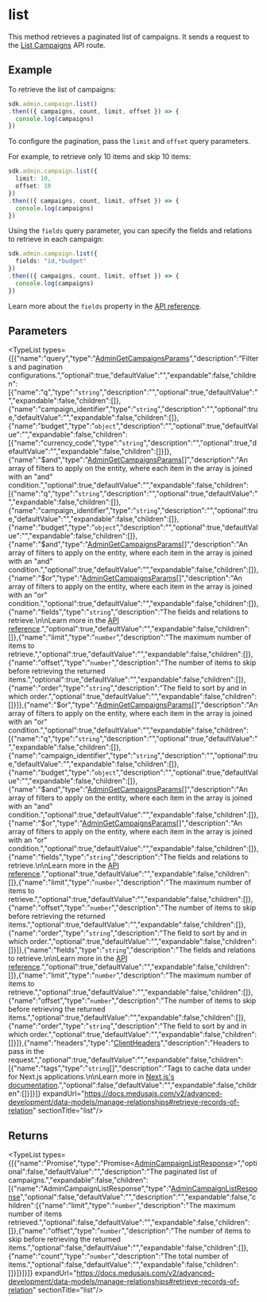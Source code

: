 
# list

This method retrieves a paginated list of campaigns. It sends a request to the 
[List Campaigns](https://docs.medusajs.com/api/admin#campaigns\_getcampaigns) API route.

## Example

To retrieve the list of campaigns:

```ts
sdk.admin.campaign.list()
.then(({ campaigns, count, limit, offset }) => {
  console.log(campaigns)
})
```

To configure the pagination, pass the `limit` and `offset` query parameters.

For example, to retrieve only 10 items and skip 10 items:

```ts
sdk.admin.campaign.list({
  limit: 10,
  offset: 10
})
.then(({ campaigns, count, limit, offset }) => {
  console.log(campaigns)
})
```

Using the `fields` query parameter, you can specify the fields and relations to retrieve
in each campaign:

```ts
sdk.admin.campaign.list({
  fields: "id,*budget"
})
.then(({ campaigns, count, limit, offset }) => {
  console.log(campaigns)
})
```

Learn more about the `fields` property in the [API reference](https://docs.medusajs.com/api/store#select-fields-and-relations).

## Parameters

<TypeList types={[{"name":"query","type":"[AdminGetCampaignsParams](../../../../../types/HttpTypes/interfaces/types.HttpTypes.AdminGetCampaignsParams/page.mdx)","description":"Filters and pagination configurations.","optional":true,"defaultValue":"","expandable":false,"children":[{"name":"q","type":"`string`","description":"","optional":true,"defaultValue":"","expandable":false,"children":[]},{"name":"campaign_identifier","type":"`string`","description":"","optional":true,"defaultValue":"","expandable":false,"children":[]},{"name":"budget","type":"`object`","description":"","optional":true,"defaultValue":"","expandable":false,"children":[{"name":"currency_code","type":"`string`","description":"","optional":true,"defaultValue":"","expandable":false,"children":[]}]},{"name":"$and","type":"[AdminGetCampaignsParams](../../../../../types/HttpTypes/interfaces/types.HttpTypes.AdminGetCampaignsParams/page.mdx)[]","description":"An array of filters to apply on the entity, where each item in the array is joined with an \"and\" condition.","optional":true,"defaultValue":"","expandable":false,"children":[{"name":"q","type":"`string`","description":"","optional":true,"defaultValue":"","expandable":false,"children":[]},{"name":"campaign_identifier","type":"`string`","description":"","optional":true,"defaultValue":"","expandable":false,"children":[]},{"name":"budget","type":"`object`","description":"","optional":true,"defaultValue":"","expandable":false,"children":[]},{"name":"$and","type":"[AdminGetCampaignsParams](../../../../../types/HttpTypes/interfaces/types.HttpTypes.AdminGetCampaignsParams/page.mdx)[]","description":"An array of filters to apply on the entity, where each item in the array is joined with an \"and\" condition.","optional":true,"defaultValue":"","expandable":false,"children":[]},{"name":"$or","type":"[AdminGetCampaignsParams](../../../../../types/HttpTypes/interfaces/types.HttpTypes.AdminGetCampaignsParams/page.mdx)[]","description":"An array of filters to apply on the entity, where each item in the array is joined with an \"or\" condition.","optional":true,"defaultValue":"","expandable":false,"children":[]},{"name":"fields","type":"`string`","description":"The fields and relations to retrieve.\n\nLearn more in the [API reference](https://docs.medusajs.com/api/store#select-fields-and-relations).","optional":true,"defaultValue":"","expandable":false,"children":[]},{"name":"limit","type":"`number`","description":"The maximum number of items to retrieve.","optional":true,"defaultValue":"","expandable":false,"children":[]},{"name":"offset","type":"`number`","description":"The number of items to skip before retrieving the returned items.","optional":true,"defaultValue":"","expandable":false,"children":[]},{"name":"order","type":"`string`","description":"The field to sort by and in which order.","optional":true,"defaultValue":"","expandable":false,"children":[]}]},{"name":"$or","type":"[AdminGetCampaignsParams](../../../../../types/HttpTypes/interfaces/types.HttpTypes.AdminGetCampaignsParams/page.mdx)[]","description":"An array of filters to apply on the entity, where each item in the array is joined with an \"or\" condition.","optional":true,"defaultValue":"","expandable":false,"children":[{"name":"q","type":"`string`","description":"","optional":true,"defaultValue":"","expandable":false,"children":[]},{"name":"campaign_identifier","type":"`string`","description":"","optional":true,"defaultValue":"","expandable":false,"children":[]},{"name":"budget","type":"`object`","description":"","optional":true,"defaultValue":"","expandable":false,"children":[]},{"name":"$and","type":"[AdminGetCampaignsParams](../../../../../types/HttpTypes/interfaces/types.HttpTypes.AdminGetCampaignsParams/page.mdx)[]","description":"An array of filters to apply on the entity, where each item in the array is joined with an \"and\" condition.","optional":true,"defaultValue":"","expandable":false,"children":[]},{"name":"$or","type":"[AdminGetCampaignsParams](../../../../../types/HttpTypes/interfaces/types.HttpTypes.AdminGetCampaignsParams/page.mdx)[]","description":"An array of filters to apply on the entity, where each item in the array is joined with an \"or\" condition.","optional":true,"defaultValue":"","expandable":false,"children":[]},{"name":"fields","type":"`string`","description":"The fields and relations to retrieve.\n\nLearn more in the [API reference](https://docs.medusajs.com/api/store#select-fields-and-relations).","optional":true,"defaultValue":"","expandable":false,"children":[]},{"name":"limit","type":"`number`","description":"The maximum number of items to retrieve.","optional":true,"defaultValue":"","expandable":false,"children":[]},{"name":"offset","type":"`number`","description":"The number of items to skip before retrieving the returned items.","optional":true,"defaultValue":"","expandable":false,"children":[]},{"name":"order","type":"`string`","description":"The field to sort by and in which order.","optional":true,"defaultValue":"","expandable":false,"children":[]}]},{"name":"fields","type":"`string`","description":"The fields and relations to retrieve.\n\nLearn more in the [API reference](https://docs.medusajs.com/api/store#select-fields-and-relations).","optional":true,"defaultValue":"","expandable":false,"children":[]},{"name":"limit","type":"`number`","description":"The maximum number of items to retrieve.","optional":true,"defaultValue":"","expandable":false,"children":[]},{"name":"offset","type":"`number`","description":"The number of items to skip before retrieving the returned items.","optional":true,"defaultValue":"","expandable":false,"children":[]},{"name":"order","type":"`string`","description":"The field to sort by and in which order.","optional":true,"defaultValue":"","expandable":false,"children":[]}]},{"name":"headers","type":"[ClientHeaders](../../../types/js_sdk.admin.ClientHeaders/page.mdx)","description":"Headers to pass in the request.","optional":true,"defaultValue":"","expandable":false,"children":[{"name":"tags","type":"`string`[]","description":"Tags to cache data under for Next.js applications.\n\nLearn more in [Next.js's documentation](https://nextjs.org/docs/app/building-your-application/caching#fetch-optionsnexttags-and-revalidatetag).","optional":false,"defaultValue":"","expandable":false,"children":[]}]}]} expandUrl="https://docs.medusajs.com/v2/advanced-development/data-models/manage-relationships#retrieve-records-of-relation" sectionTitle="list"/>

## Returns

<TypeList types={[{"name":"Promise","type":"Promise&#60;[AdminCampaignListResponse](../../../../../types/HttpTypes/types/types.HttpTypes.AdminCampaignListResponse/page.mdx)&#62;","optional":false,"defaultValue":"","description":"The paginated list of campaigns.","expandable":false,"children":[{"name":"AdminCampaignListResponse","type":"[AdminCampaignListResponse](../../../../../types/HttpTypes/types/types.HttpTypes.AdminCampaignListResponse/page.mdx)","optional":false,"defaultValue":"","description":"","expandable":false,"children":[{"name":"limit","type":"`number`","description":"The maximum number of items retrieved.","optional":false,"defaultValue":"","expandable":false,"children":[]},{"name":"offset","type":"`number`","description":"The number of items to skip before retrieving the returned items.","optional":false,"defaultValue":"","expandable":false,"children":[]},{"name":"count","type":"`number`","description":"The total number of items.","optional":false,"defaultValue":"","expandable":false,"children":[]}]}]}]} expandUrl="https://docs.medusajs.com/v2/advanced-development/data-models/manage-relationships#retrieve-records-of-relation" sectionTitle="list"/>
